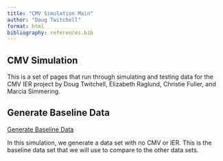 ```yaml
---
title: "CMV Simulation Main"
author: "Doug Twitchell"
format: html
bibliography: references.bib
---
```


## CMV Simulation

This is a set of pages that run through simulating and testing data for the CMV IER project by Doug Twitchell, Elizabeth Raglund, Christie Fuller, and Marcia Simmering.

## Generate Baseline Data

[Generate Baseline Data](GenerateBaselineData.qmd)

In this simulation, we generate a data set with no CMV or IER. This is the baseline data set that we will use to compare to the other data sets.


